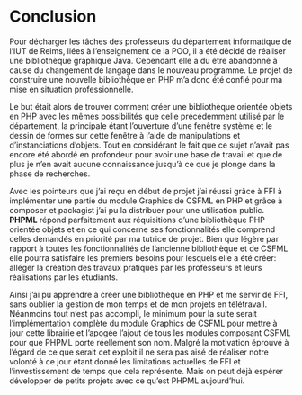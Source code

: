 # Conclusion {-}

Pour décharger les tâches des professeurs du département informatique de l'IUT de Reims, liées à l'enseignement de la POO, il a été décidé de réaliser une bibliothèque graphique Java. Cependant elle a du être abandonné à cause du changement de langage dans le nouveau programme. Le projet de construire une nouvelle bibliothèque en PHP m'a donc été confié pour ma mise en situation professionnelle.

Le but était alors de trouver comment créer une bibliothèque orientée objets en PHP avec les mêmes possibilités que celle précédemment utilisé par le département, la principale étant l'ouverture d'une fenêtre système et le dessin de formes sur cette fenêtre à l'aide de manipulations et d'instanciations d'objets. Tout en considérant le fait que ce sujet n'avait pas encore été abordé en profondeur pour avoir une base de travail et que de plus je n'en avait aucune connaissance jusqu'à ce que je plonge dans la phase de recherches.

Avec les pointeurs que j'ai reçu en début de projet j'ai réussi grâce à FFI à implémenter une partie du module Graphics de CSFML en PHP et grâce à composer et packagist j'ai pu la distribuer pour une utilisation public. **PHPML** répond parfaitement aux réquisitions d'une bibliothèque PHP orientée objets  et en ce qui concerne ses fonctionnalités elle comprend celles demandés en priorité par ma tutrice de projet. Bien que légère par rapport à toutes les fonctionnalités de l'ancienne bibliothèque et de CSFML elle pourra satisfaire les premiers besoins pour lesquels elle a été créer: alléger la création des travaux pratiques par les professeurs et leurs réalisations par les étudiants.

Ainsi j'ai pu apprendre à créer une bibliothèque en PHP et me servir de FFI, sans oublier la gestion de mon temps et de mon projets en télétravail. Néanmoins tout n'est pas accompli, le minimum pour la suite serait l'implémentation complète du module Graphics de CSFML pour mettre à jour cette librairie et l'apogée l'ajout de tous les modules composant CSFML pour que PHPML porte réellement son nom. Malgré la motivation éprouvé à l'égard de ce que serait cet exploit il ne sera pas aisé de réaliser notre volonté à ce jour étant donné les limitations actuelles de FFI et l'investissement de temps que cela représente. Mais on peut déjà espérer développer de petits projets avec ce qu'est PHPML aujourd'hui.

